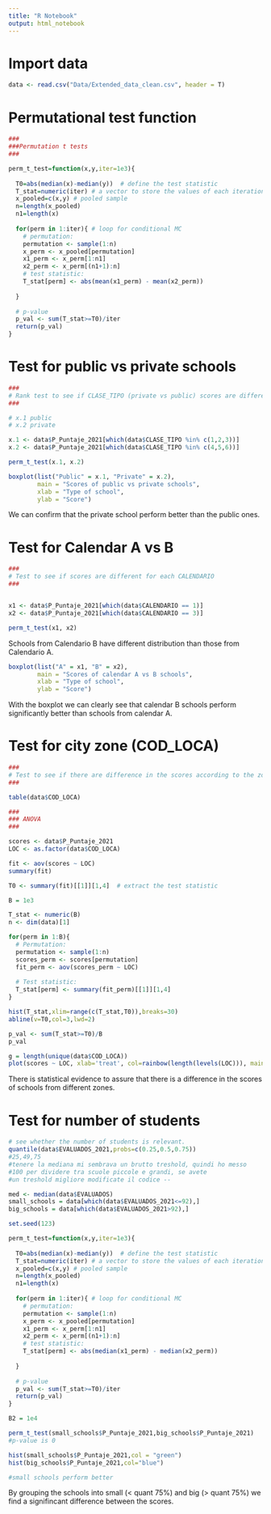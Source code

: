 ```yaml
---
title: "R Notebook"
output: html_notebook
---
```

# Import data
```r
data <- read.csv("Data/Extended_data_clean.csv", header = T)
```

# Permutational test function
```r
###
###Permutation t tests
###

perm_t_test=function(x,y,iter=1e3){
  
  T0=abs(median(x)-median(y))  # define the test statistic
  T_stat=numeric(iter) # a vector to store the values of each iteration
  x_pooled=c(x,y) # pooled sample
  n=length(x_pooled)
  n1=length(x)
  
  for(perm in 1:iter){ # loop for conditional MC
    # permutation:
    permutation <- sample(1:n)
    x_perm <- x_pooled[permutation]
    x1_perm <- x_perm[1:n1]
    x2_perm <- x_perm[(n1+1):n]
    # test statistic:
    T_stat[perm] <- abs(mean(x1_perm) - mean(x2_perm))
    
  }
  
  # p-value
  p_val <- sum(T_stat>=T0)/iter
  return(p_val)
}
```

# Test for public vs private schools
```r
###
# Rank test to see if CLASE_TIPO (private vs public) scores are different
###

# x.1 public
# x.2 private

x.1 <- data$P_Puntaje_2021[which(data$CLASE_TIPO %in% c(1,2,3))]
x.2 <- data$P_Puntaje_2021[which(data$CLASE_TIPO %in% c(4,5,6))]

perm_t_test(x.1, x.2)
```

```r
boxplot(list("Public" = x.1, "Private" = x.2),
        main = "Scores of public vs private schools",
        xlab = "Type of school",
        ylab = "Score")
```
We can confirm that the private school perform better than the public ones.

# Test for Calendar A vs B
```r
###
# Test to see if scores are different for each CALENDARIO
###


x1 <- data$P_Puntaje_2021[which(data$CALENDARIO == 1)]
x2 <- data$P_Puntaje_2021[which(data$CALENDARIO == 3)]

perm_t_test(x1, x2)
```
Schools from Calendario B have different distribution than those from Calendario A.

```r
boxplot(list("A" = x1, "B" = x2),
        main = "Scores of calendar A vs B schools",
        xlab = "Type of school",
        ylab = "Score")
```

With the boxplot we can clearly see that calendar B schools perform significantly better than schools from calendar A.

# Test for city zone (COD_LOCA)
```r
###
# Test to see if there are difference in the scores according to the zone (COD_LOCA)
###

table(data$COD_LOCA)
```

```r
###
### ANOVA
###

scores <- data$P_Puntaje_2021
LOC <- as.factor(data$COD_LOCA)

fit <- aov(scores ~ LOC)
summary(fit)

T0 <- summary(fit)[[1]][1,4]  # extract the test statistic
```


```R
B = 1e3

T_stat <- numeric(B) 
n <- dim(data)[1]

for(perm in 1:B){
  # Permutation:
  permutation <- sample(1:n)
  scores_perm <- scores[permutation]
  fit_perm <- aov(scores_perm ~ LOC)
  
  # Test statistic:
  T_stat[perm] <- summary(fit_perm)[[1]][1,4]
}
```

```r
hist(T_stat,xlim=range(c(T_stat,T0)),breaks=30)
abline(v=T0,col=3,lwd=2)
```

```r
p_val <- sum(T_stat>=T0)/B
p_val
```

```r
g = length(unique(data$COD_LOCA))
plot(scores ~ LOC, xlab='treat', col=rainbow(length(levels(LOC))), main='Original Data')
```

There is statistical evidence to assure that there is a difference in the scores of schools from different zones.

# Test for number of students
```r
# see whether the number of students is relevant. 
quantile(data$EVALUADOS_2021,probs=c(0.25,0.5,0.75))
#25,49,75
#tenere la mediana mi sembrava un brutto treshold, quindi ho messo
#100 per dividere tra scuole piccole e grandi, se avete
#un treshold migliore modificate il codice --

med <- median(data$EVALUADOS)
small_schools = data[which(data$EVALUADOS_2021<=92),]
big_schools = data[which(data$EVALUADOS_2021>92),]

set.seed(123)

perm_t_test=function(x,y,iter=1e3){
  
  T0=abs(median(x)-median(y))  # define the test statistic
  T_stat=numeric(iter) # a vector to store the values of each iteration
  x_pooled=c(x,y) # pooled sample
  n=length(x_pooled)
  n1=length(x)
  
  for(perm in 1:iter){ # loop for conditional MC
    # permutation:
    permutation <- sample(1:n)
    x_perm <- x_pooled[permutation]
    x1_perm <- x_perm[1:n1]
    x2_perm <- x_perm[(n1+1):n]
    # test statistic:
    T_stat[perm] <- abs(median(x1_perm) - median(x2_perm))
    
  }
  
  # p-value
  p_val <- sum(T_stat>=T0)/iter
  return(p_val)
}

B2 = 1e4

perm_t_test(small_schools$P_Puntaje_2021,big_schools$P_Puntaje_2021)
#p-value is 0
```

```r
hist(small_schools$P_Puntaje_2021,col = "green")
hist(big_schools$P_Puntaje_2021,col="blue")

#small schools perform better
```

By grouping the schools into small (< quant 75%) and big (> quant 75%) we find a signifincant difference between the scores.


